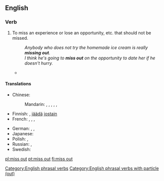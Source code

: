 ==English==

===Verb===
{{en-verb|head=[[miss]] [[out]]|misses out|missing out|missed out}}
# {{context|idiomatic|lang=en}} To miss an experience or lose an opportunity, etc. that should not be missed.
#: ''Anybody who does not try the homemade ice cream is really '''missing out'''.''
#: ''I think he's going to '''miss out''' on the opportunity to date her if he doesn't hurry.''
#* {{quote-news
|year=2012
|date=May 5
|author=Phil McNulty
|title=Chelsea 2-1 Liverpool
|work=BBC Sport
|url=http://www.bbc.co.uk/sport/0/football/17878435
|page=
|passage=The final started with £85m worth of striking talent on the bench as Carroll was a Liverpool substitute and Chelsea's Fernando Torres '''missed out''' on a starting place against his former club.}}

====Translations====
{{trans-top|to miss something that should not be missed}}
* Chinese:
*: Mandarin: {{t|cmn|錯過|sc=Hani}}, {{t+|cmn|错过|tr=cuòguò|sc=Hani}}, {{t|cmn|放過|sc=Hani}}, {{t+|cmn|放过|tr=fàngguò|sc=Hani}}, {{t|cmn|丟掉|sc=Hani}}, {{t+|cmn|丢掉|tr=diūdiào|sc=Hani}}
* Finnish: {{t+|fi|menettää}}, [[jäädä]] [[jostain]] {{t+|fi|paitsi}}
* French: {{t+|fr|manquer}}, {{t+|fr|perdre}}, {{t+|fr|laisser passer}}, {{t+|fr|louper}}
{{trans-mid}}
* German: {{t+|de|verpassen}}, {{t+|de|verfehlen}}, {{t+|de|auslassen}}
* Japanese: {{t|ja|逃す|tr=のがす, nogasu|sc=Jpan}}
* Polish: {{t+|pl|opuszczać}} {{impf}}, {{t+|pl|opuścić}} {{pf.}}
* Russian: {{t+|ru|упускать|tr=upuskátʹ|sc=Cyrl}} {{impf}}, {{t+|ru|упустить|tr=upustítʹ|sc=Cyrl}} {{pf.}}
* Swedish: {{t+|sv|missa}}
{{trans-bottom}}

[[Category:English phrasal verbs]]
[[Category:English phrasal verbs with particle (out)]]

[[pl:miss out]]
[[pt:miss out]]
[[fi:miss out]]